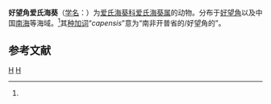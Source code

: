 {{Speciesbox
| taxon = Edwardsia capensis
| authority = Carlgren, 1938<ref name='id9764'>{{cite web| url =http://www.bioinfo.cn/db05/BjdwSpecies.php?action=view&id=9764| title =好望角爱氏海葵| work =《中国动物物种编目数据库》| publisher =中国科学院微生物研究所| author =中国科学院动物研究所| accessdate =2009-04-16| deadurl =yes| archiveurl =https://web.archive.org/web/20160305040023/http://www.bioinfo.cn/db05/BjdwSpecies.php?action=view&id=9764| archivedate =2016-03-05}}</ref><ref>{{cite web|url=http://www.marinespecies.org/aphia.php?p=taxdetails&id=283523|title=Edwardsia capensis Carlgren, 1938|website=WoRMS - World Register of Marine Species|language=en|access-date=2019-02-09|archive-date=2019-02-09|archive-url=https://web.archive.org/web/20190209180326/http://www.marinespecies.org/aphia.php?p=taxdetails&id=283523|dead-url=no}}</ref>
}}

'''好望角爱氏海葵'''（[[学名|学名]]：{{lang|la|''Edwardsia capensis''}}）为[[爱氏海葵科|爱氏海葵科]][[爱氏海葵属|爱氏海葵属]]的动物。分布于[[好望角|好望角]]以及中国[[南海|南海]]等海域。<ref name='id9764'/>其[[种加词|种加词]]“''capensis''”意为“南非开普省的/好望角的”。

== 参考文献 ==
{{reflist}}

{{Taxonbar|from=Q2460388}}

[[Category:爱氏海葵属|H]]
[[Category:_1938年描述的动物|H]]